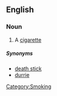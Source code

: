 ==English==
===Noun===
{{en-noun}}

# {{Australia|slang}} A [[cigarette]]


=====Synonyms=====

*[[death stick]]
*[[durrie]]
[[Category:Smoking]]